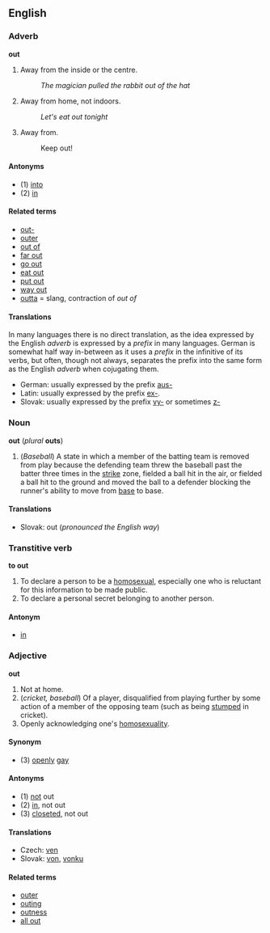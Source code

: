 ==English==
===Adverb===
'''out'''

#Away from the inside or the centre.
#:''The magician pulled the rabbit out of the hat''
#Away from home, not indoors.
#:''Let's eat out tonight''
#Away from.
#:Keep out!

====Antonyms====
*(1) [[into]]
*(2) [[in]]

====Related terms====
*[[out-]] <!-- do not add words such as "outdo" here - these belong under the prefix "out-" -->
*[[outer]]
*[[out of]]
*[[far out]]
*[[go out]]
*[[eat out]]
*[[put out]]
*[[way out]]
*[[outta]] = slang, contraction of ''out of''

==== Translations ====
In many languages there is no direct translation, as the idea expressed by the English ''adverb'' is expressed by a ''prefix'' in many languages. German is somewhat half way in-between as it uses a ''prefix'' in the infinitive of its verbs, but often, though not always, separates the prefix into the same form as the English ''adverb'' when cojugating them.

*German: usually expressed by the prefix [[aus-]]
*Latin: usually expressed by the prefix [[ex-]].
*Slovak: usually expressed by the prefix [[vy-]] or sometimes [[z-]]

===Noun===
'''out''' (''plural'' '''outs''')
#(''Baseball'') A state in which a member of the batting team is removed from play because the defending team threw the baseball past the batter three times in the [[strike]] zone, fielded a ball hit in the air, or fielded a ball hit to the ground and moved the ball to a defender blocking the runner's ability to move from [[base]] to base.

==== Translations ====
*Slovak: out (''pronounced the English way'')

===Transtitive verb===
'''to out'''

#To declare a person to be a [[homosexual]], especially one who is reluctant for this information to be made public.
#To declare a personal secret belonging to another person.

====Antonym====
*[[in]]

===Adjective===
'''out'''

#Not at home.
#(''cricket, baseball'') Of a player, disqualified from playing further by some action of a member of the opposing team (such as being [[stump|stumped]] in cricket).
#Openly acknowledging one's [[homosexuality]].

====Synonym====
*(3) [[openly]] [[gay]]

====Antonyms====
*(1) [[not]] out
*(2) [[in]], not out
*(3) [[closeted]], not out

==== Translations ====
*Czech: [[ven]]
*Slovak: [[von#Slovak|von]], [[vonku#Slovak|vonku]]

====Related terms====
*[[outer]]
*[[outing]]
*[[outness]]
*[[all out]]